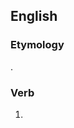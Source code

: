 ==English==

===Etymology===
{{suffix|consort|est|lang=en}}.

===Verb===
{{head|en}}

# {{context|archaic|lang=en}} {{en-archaic second-person singular of|consort|lang=en}}